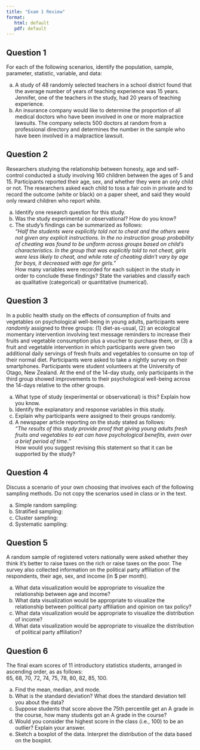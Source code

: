 ```yaml
---
title: "Exam 1 Review"
format: 
   html: default
   pdf: default
---
```


## Question 1

For each of the following scenarios, identify the population, sample, parameter, statistic, variable, and data:

a.  A study of 48 randomly selected teachers in a school district found that the average number of years of teaching experience was 15 years. Jennifer, one of the teachers in the study, had 20 years of teaching experience.
\vspace{5cm}
b.  An insurance company would like to determine the proportion of all medical doctors who have been involved in one or more malpractice lawsuits. The company selects 500 doctors at random from a professional directory and determines the number in the sample who have been involved in a malpractice lawsuit.
\newpage

## Question 2

Researchers studying the relationship between honesty, age and self-control conducted a study involving 160 children between the ages of 5 and 15. Participants reported their age, sex, and whether they were an only child or not. The researchers asked each child to toss a fair coin in private and to record the outcome (white or black) on a paper sheet, and said they would only reward children who report white.

a.  Identify one research question for this study.
\vspace{3cm}
b.  Was the study experimental or observational? How do you know?
\vspace{3cm}
c.  The study’s findings can be summarized as follows: <br> *“Half the students were explicitly told not to cheat and the others were not given any explicit instructions. In the no instruction group probability of cheating was found to be uniform across groups based on child’s characteristics. In the group that was explicitly told to not cheat, girls were less likely to cheat, and while rate of cheating didn’t vary by age for boys, it decreased with age for girls.”* <br> How many variables were recorded for each subject in the study in order to conclude these findings? State the variables and classify each as qualitative (categorical) or quantitative (numerical).

\newpage
## Question 3

In a public health study on the effects of consumption of fruits and vegetables on psychological well-being in young adults, participants were *randomly* assigned to three groups: (1) diet-as-usual, (2) an ecological momentary intervention involving text message reminders to increase their fruits and vegetable consumption plus a voucher to purchase them, or (3) a fruit and vegetable intervention in which participants were given two additional daily servings of fresh fruits and vegetables to consume on top of their normal diet. Participants were asked to take a nightly survey on their smartphones. Participants were student volunteers at the University of Otago, New Zealand. At the end of the 14-day study, only participants in the third group showed improvements to their psychological well-being across the 14-days relative to the other groups.

a. What type of study (experimental or observational) is this? Explain how you know. 
\vspace{3cm}
b. Identify the explanatory and response variables in this study.
\vspace{2.5cm}
c. Explain why participants were assigned to their groups randomly.
\vspace{4cm}
d. A newspaper article reporting on the study stated as follows:<br> *“The results of this study provide proof that giving young adults fresh fruits and vegetables to eat can have psychological benefits, even over a brief period of time.”* <br> How would you suggest revising this statement so that it can be supported by the study?
\newpage

## Question 4

Discuss a scenario of your own choosing that involves each of the following sampling methods. Do not copy the scenarios used in class or in the text.  

a. Simple random sampling:
\vspace{5cm}
b. Stratified sampling:
\vspace{5cm}
c. Cluster sampling:
\vspace{5cm}
d. Systematic sampling:
\newpage


## Question 5

A random sample of registered voters nationally were asked whether they think it’s better to raise taxes on the rich or raise taxes on the poor. The survey also collected information on the political party affiliation of the respondents, their age, sex, and income (in $ per month).

a. What data visualization would be appropriate to visualize the relationship between age and income?
\vspace{3cm}
b. What data visualization would be appropriate to visualize the relationship between political party affiliation and opinion on tax policy?
\vspace{3cm}
c. What data visualization would be appropriate to visualize the distribution of income?
\vspace{3cm}
d. What data visualization would be appropriate to visualize the distribution of political party affiliation?
\newpage


## Question 6

The final exam scores of 11 introductory statistics students, arranged in ascending order, as as follows: <br> 65, 68, 70, 72, 74, 75, 78, 80, 82, 85, 100.

a. Find the mean, median, and mode.
\vspace{5cm}
b. What is the standard deviation? What does the standard deviation tell you about the data?
\newpage
c. Suppose students that score above the 75th percentile get an A grade in the course, how many students got an A grade in the course?
\vspace{4cm}
d. Would you consider the highest score in the class (i.e., 100) to be an outlier? Explain your answer.
\vspace{6cm}
e. Sketch a boxplot of the data. Interpret the distribution of the data based on the boxplot.













